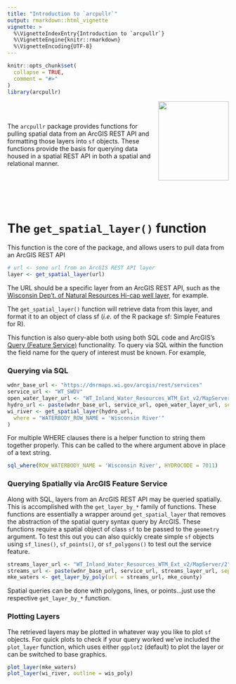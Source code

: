 ```yaml
---
title: "Introduction to `arcpullr`"
output: rmarkdown::html_vignette
vignette: >
  %\VignetteIndexEntry{Introduction to `arcpullr`}
  %\VignetteEngine{knitr::rmarkdown}
  %\VignetteEncoding{UTF-8}
---
```



```r
knitr::opts_chunk$set(
  collapse = TRUE,
  comment = "#>"
)
library(arcpullr)
```

<img src='../man/figures/arcpullr_hex.png' width="160" height="180" style="border: none" align="right"/>

\
\

The `arcpullr` package provides functions for pulling spatial data from 
an ArcGIS REST API and formatting those layers into `sf` objects. These 
functions provide the basis for querying data housed in a spatial REST API in both a spatial and relational manner.

\
\
\
\

# The `get_spatial_layer()` function

This function is the core of the package, and allows users to pull data from an 
ArcGIS REST API

```r
# url <- some url from an ArcGIS REST API layer
layer <- get_spatial_layer(url)
```

The URL should be a specific layer from an ArcGIS REST API, such as the 
[Wisconsin Dep't. of Natural Resources Hi-cap well layer](https://dnrmaps.wi.gov/arcgis/rest/services/DG_HiCap/DG_HICAP_REVIEW_WTM_INT/MapServer/0), for example.

The `get_spatial_layer()` function will retrieve data from this layer, and format
it to an object of class sf (*i.e.* of the R package sf: Simple Features for R).

This function is also query-able both using both SQL code and ArcGIS's 
[Query (Feature Service)](
https://developers.arcgis.com/rest/services-reference/query-feature-service-.htm
) functionality. To query via SQL within the function the field name for the 
query of interest must be known. For example,

### Querying via SQL

```r
wdnr_base_url <- "https://dnrmaps.wi.gov/arcgis/rest/services"
service_url <- "WT_SWDV"
open_water_layer_url <- "WT_Inland_Water_Resources_WTM_Ext_v2/MapServer/3"
hydro_url <- paste(wdnr_base_url, service_url, open_water_layer_url, sep = "/")
wi_river <- get_spatial_layer(hydro_url, 
  where = "WATERBODY_ROW_NAME = 'Wisconsin River'"
)
```

For multiple WHERE clauses there is a helper function to string them together
properly. This can be called to the where argument above in place of a text 
string.

```r
sql_where(ROW_WATERBODY_NAME = 'Wisconsin River', HYDROCODE = 7011)
```

### Querying Spatially via ArcGIS Feature Service

Along with SQL, layers from an ArcGIS REST API may be queried spatially. This
is accomplished with the `get_layer_by_*` family of functions. These functions
are essentially a wrapper around `get_spatial_layer` that removes the 
abstraction of the spatial query syntax query by ArcGIS. These functions 
require a spatial object of class `sf` to be passed to the `geometry` argument.
To test this out you can also quickly create simple `sf` objects using
`sf_lines()`, `sf_points()`, or `sf_polygons()` to test out the service feature.

```r
streams_layer_url <- "WT_Inland_Water_Resources_WTM_Ext_v2/MapServer/2"
streams_url <- paste(wdnr_base_url, service_url, streams_layer_url, sep = "/")
mke_waters <- get_layer_by_poly(url = streams_url, mke_county)
```

Spatial queries can be done with polygons, lines, or points...just use the 
respective `get_layer_by_*` function.

### Plotting Layers

The retrieved layers may be plotted in whatever way you like to plot `sf` 
objects. For quick plots to check if your query worked we've included the 
`plot_layer` function, which uses either `ggplot2` (default) to plot the layer
or can be switched to base graphics.

```r
plot_layer(mke_waters)
plot_layer(wi_river, outline = wis_poly)
```

